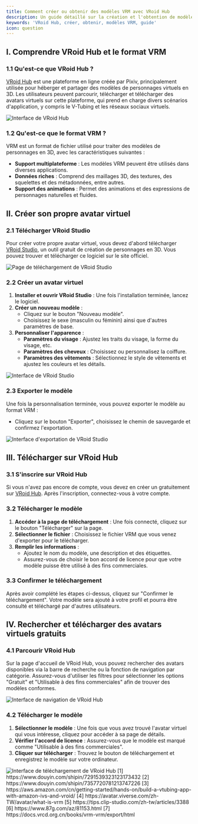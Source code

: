 ```yaml
---
title: Comment créer ou obtenir des modèles VRM avec VRoid Hub
description: Un guide détaillé sur la création et l'obtention de modèles VRM avec VRoid Hub
keywords: 'VRoid Hub, créer, obtenir, modèles VRM, guide'
icon: question
---
```


## I. Comprendre VRoid Hub et le format VRM

### 1.1 Qu'est-ce que VRoid Hub ?

[VRoid Hub](https://hub.vroid.com/) est une plateforme en ligne créée par Pixiv, principalement utilisée pour héberger et partager des modèles de personnages virtuels en 3D. Les utilisateurs peuvent parcourir, télécharger et télécharger des avatars virtuels sur cette plateforme, qui prend en charge divers scénarios d'application, y compris le V-Tubing et les réseaux sociaux virtuels.

<Frame>
  <img src="https://oss.vidol.chat/assets/37456b9e3567f181dc8decf8c4d0bb1e.webp" alt="Interface de VRoid Hub" />
</Frame>

### 1.2 Qu'est-ce que le format VRM ?

VRM est un format de fichier utilisé pour traiter des modèles de personnages en 3D, avec les caractéristiques suivantes :

- **Support multiplateforme** : Les modèles VRM peuvent être utilisés dans diverses applications.
- **Données riches** : Comprend des maillages 3D, des textures, des squelettes et des métadonnées, entre autres.
- **Support des animations** : Permet des animations et des expressions de personnages naturelles et fluides.

## II. Créer son propre avatar virtuel

### 2.1 Télécharger VRoid Studio

Pour créer votre propre avatar virtuel, vous devez d'abord télécharger [VRoid Studio](https://vroid.com/studio), un outil gratuit de création de personnages en 3D. Vous pouvez trouver et télécharger ce logiciel sur le site officiel.

<Frame>
  <img src="https://oss.vidol.chat/assets/7b278f1684abe31781fefa2b7568ec55.webp" alt="Page de téléchargement de VRoid Studio" />
</Frame>

### 2.2 Créer un avatar virtuel

1. **Installer et ouvrir VRoid Studio** : Une fois l'installation terminée, lancez le logiciel.
2. **Créer un nouveau modèle** :
   - Cliquez sur le bouton "Nouveau modèle".
   - Choisissez le sexe (masculin ou féminin) ainsi que d'autres paramètres de base.
3. **Personnaliser l'apparence** :
   - **Paramètres du visage** : Ajustez les traits du visage, la forme du visage, etc.
   - **Paramètres des cheveux** : Choisissez ou personnalisez la coiffure.
   - **Paramètres des vêtements** : Sélectionnez le style de vêtements et ajustez les couleurs et les détails.

<Frame>
  <img src="https://oss.vidol.chat/assets/73fe774a8c070dac944cd5cebac5209a.webp" alt="Interface de VRoid Studio" />
</Frame>

### 2.3 Exporter le modèle

Une fois la personnalisation terminée, vous pouvez exporter le modèle au format VRM :

- Cliquez sur le bouton "Exporter", choisissez le chemin de sauvegarde et confirmez l'exportation.

<Frame>
  <img src="https://oss.vidol.chat/assets/9352bc01fd290c0eb8b6c186c53d6aac.webp" alt="Interface d'exportation de VRoid Studio" />
</Frame>

## III. Télécharger sur VRoid Hub

### 3.1 S'inscrire sur VRoid Hub

Si vous n'avez pas encore de compte, vous devez en créer un gratuitement sur [VRoid Hub](https://hub.vroid.com/). Après l'inscription, connectez-vous à votre compte.

### 3.2 Télécharger le modèle

1. **Accéder à la page de téléchargement** : Une fois connecté, cliquez sur le bouton "Télécharger" sur la page.
2. **Sélectionner le fichier** : Choisissez le fichier VRM que vous venez d'exporter pour le télécharger.
3. **Remplir les informations** :
   - Ajoutez le nom du modèle, une description et des étiquettes.
   - Assurez-vous de choisir le bon accord de licence pour que votre modèle puisse être utilisé à des fins commerciales.

### 3.3 Confirmer le téléchargement

Après avoir complété les étapes ci-dessus, cliquez sur "Confirmer le téléchargement". Votre modèle sera ajouté à votre profil et pourra être consulté et téléchargé par d'autres utilisateurs.

## IV. Rechercher et télécharger des avatars virtuels gratuits

### 4.1 Parcourir VRoid Hub

Sur la page d'accueil de VRoid Hub, vous pouvez rechercher des avatars disponibles via la barre de recherche ou la fonction de navigation par catégorie. Assurez-vous d'utiliser les filtres pour sélectionner les options "Gratuit" et "Utilisable à des fins commerciales" afin de trouver des modèles conformes.

<Frame>
  <img src="https://oss.vidol.chat/assets/5bfeb0c69a8dcf0033f2a17f0d29ff72.webp" alt="Interface de navigation de VRoid Hub" />
</Frame>

### 4.2 Télécharger le modèle

1. **Sélectionner le modèle** : Une fois que vous avez trouvé l'avatar virtuel qui vous intéresse, cliquez pour accéder à sa page de détails.
2. **Vérifier l'accord de licence** : Assurez-vous que le modèle est marqué comme "Utilisable à des fins commerciales".
3. **Cliquer sur télécharger** : Trouvez le bouton de téléchargement et enregistrez le modèle sur votre ordinateur.

<Frame>
  <img src="https://oss.vidol.chat/assets/a62bc4011f73d9dc8f3cdc6ef5f0dcb9.webp" alt="Interface de téléchargement de VRoid Hub" />
</Frame>

<Accordion title="Références">
  [1] https://www.douyin.com/shipin/7291539323123173432  
  [2] https://www.douyin.com/shipin/7357720781213747226  
  [3] https://aws.amazon.com/cn/getting-started/hands-on/build-a-vtubing-app-with-amazon-ivs-and-vroid/  
  [4] https://avatar.viverse.com/zh-TW/avatar/what-is-vrm  
  [5] https://tips.clip-studio.com/zh-tw/articles/3388  
  [6] https://www.87g.com/az/81153.html  
  [7] https://docs.vrcd.org.cn/books/vrm-vrm/export/html
</Accordion>

